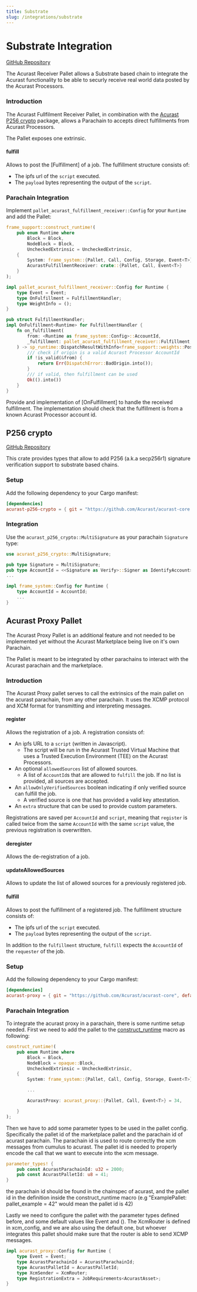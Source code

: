 ```yaml
---
title: Substrate
slug: /integrations/substrate
---
```


# Substrate Integration

[GitHub Repository](https://github.com/Acurast/acurast-core)

The Acurast Receiver Pallet allows a Substrate based chain to integrate the Acurast functionality to be able to securly receive real world data posted by the Acurast Processors.

### Introduction

The Acurast Fullfilment Receiver Pallet, in combination with the [Acurast P256 crypto](https://github.com/Acurast/acurast-core/tree/main/p256-crypto) package, allows a Parachain to accepts direct fulfillments from Acurast Processors.

The Pallet exposes one extrinsic.

#### fulfill

Allows to post the [Fulfillment] of a job. The fulfillment structure consists of:

- The ipfs url of the `script` executed.
- The `payload` bytes representing the output of the `script`.

### Parachain Integration

Implement `pallet_acurast_fulfillment_receiver::Config` for your `Runtime` and add the Pallet:

```rust
frame_support::construct_runtime!(
    pub enum Runtime where
        Block = Block,
        NodeBlock = Block,
        UncheckedExtrinsic = UncheckedExtrinsic,
    {
        System: frame_system::{Pallet, Call, Config, Storage, Event<T>} = 0,
        AcurastFulfillmentReceiver: crate::{Pallet, Call, Event<T>}
    }
);

impl pallet_acurast_fulfillment_receiver::Config for Runtime {
    type Event = Event;
    type OnFulfillment = FulfillmentHandler;
    type WeightInfo = ();
}

pub struct FulfillmentHandler;
impl OnFulfillment<Runtime> for FulfillmentHandler {
    fn on_fulfillment(
        from: <Runtime as frame_system::Config>::AccountId,
        _fulfillment: pallet_acurast_fulfillment_receiver::Fulfillment,
    ) -> sp_runtime::DispatchResultWithInfo<frame_support::weights::PostDispatchInfo> {
        /// check if origin is a valid Acurast Processor AccountId
        if !is_valid(&from) {
            return Err(DispatchError::BadOrigin.into());
        }
        /// if valid, then fulfillment can be used
        Ok(().into())
    }
}
```

Provide and implementation of [OnFulfillment] to handle the received fulfillment. The implementation should check that the fulfillment is from a known Acurast Processor account id.

## P256 crypto

[GitHub Repository](https://github.com/Acurast/acurast-core/tree/main/p256-crypto)

This crate provides types that allow to add P256 (a.k.a secp256r1) signature verification support to substrate based chains.

### Setup

Add the following dependency to your Cargo manifest:

```toml
[dependencies]
acurast-p256-crypto = { git = "https://github.com/Acurast/acurast-core.git" }
```

### Integration

Use the `acurast_p256_crypto::MultiSignature` as your parachain `Signature` type:

```rust
use acurast_p256_crypto::MultiSignature;

pub type Signature = MultiSignature;
pub type AccountId = <<Signature as Verify>::Signer as IdentifyAccount>::AccountId;
...

impl frame_system::Config for Runtime {
	type AccountId = AccountId;
    ...
}
```

## Acurast Proxy Pallet

The Acurast Proxy Pallet is an additional feature and not needed to be implemented yet without the Acurast Marketplace being live on it's own Parachain.

The Pallet is meant to be integrated by other parachains to interact with the Acurast parachain and the marketplace.

### Introduction

The Acurast Proxy pallet serves to call the extrinsics of the main pallet on the acurast parachain, from any other parachain.
It uses the XCMP protocol and XCM format for transmitting and interpreting messages.

#### register

Allows the registration of a job. A registration consists of:

- An ipfs URL to a `script` (written in Javascript).
  - The script will be run in the Acurast Trusted Virtual Machine that uses a Trusted Execution Environment (TEE) on the Acurast Processors.
- An optional `allowedSources` list of allowed sources.
  - A list of `AccountId`s that are allowed to `fulfill` the job. If no list is provided, all sources are accepted.
- An `allowOnlyVerifiedSources` boolean indicating if only verified source can fulfill the job.
  - A verified source is one that has provided a valid key attestation.
- An `extra` structure that can be used to provide custom parameters.

Registrations are saved per `AccountId` and `script`, meaning that `register` is called twice from the same `AccountId` with the same `script` value, the previous registration is overwritten.

#### deregister

Allows the de-registration of a job.

#### updateAllowedSources

Allows to update the list of allowed sources for a previously registered job.

#### fulfill

Allows to post the fulfillment of a registered job. The fulfillment structure consists of:

- The ipfs url of the `script` executed.
- The `payload` bytes representing the output of the `script`.

In addition to the `fulfillment` structure, `fulfill` expects the `AccountId` of the `requester` of the job.

### Setup

Add the following dependency to your Cargo manifest:

```toml
[dependencies]
acurast-proxy = { git = "https://github.com/Acurast/acurast-core", default-features = false, branch = "feat/proxy-pallet" }
```

### Parachain Integration

To integrate the acurast proxy in a parachain, there is some runtime setup needed. First we need to add the pallet to
the [construct_runtime](https:://example.com) macro as following:

```rust
construct_runtime!(
    pub enum Runtime where
        Block = Block,
        NodeBlock = opaque::Block,
        UncheckedExtrinsic = UncheckedExtrinsic,
    {
        System: frame_system::{Pallet, Call, Config, Storage, Event<T>} = 0,

        ...

        AcurastProxy: acurast_proxy::{Pallet, Call, Event<T>} = 34,

    }
);
```

Then we have to add some parameter types to be used in the pallet config. Specifically the pallet id of the marketplace
pallet and the parachain id of acurast parachain. The parachain id is used to route correctly the xcm messages from cumulus
to acurast. The pallet id is needed to properly encode the call that we want to execute into the xcm message.

```rust
parameter_types! {
	pub const AcurastParachainId: u32 = 2000;
	pub const AcurastPalletId: u8 = 41;
}
```

the parachain id should be found in the chainspec of acurast, and the pallet id in the definition inside the construct_runtime macro
(e.g "ExamplePallet: pallet_example = 42" would mean the pallet id is 42)

Lastly we need to configure the pallet with the parameter types defined before, and some default values like Event and ().
The XcmRouter is defined in xcm_config, and we are also using the default one, but whoever integrates this pallet should
make sure that the router is able to send XCMP messages.

```rust
impl acurast_proxy::Config for Runtime {
	type Event = Event;
	type AcurastParachainId = AcurastParachainId;
	type AcurastPalletId = AcurastPalletId;
	type XcmSender = XcmRouter;
	type RegistrationExtra = JobRequirements<AcurastAsset>;
}
```
